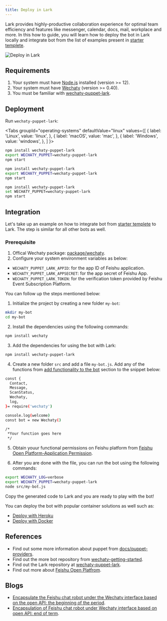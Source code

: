 ```yaml
---
title: Deploy in Lark
---
```


Lark provides highly-productive collaboration experience for optimal team efficiency and features like messenger, calendar, docs, mail, workplace and more. In this how to guide, you will learn how to deploy the bot in Lark locally and integrate bot from the list of examples present in [starter templete](https://github.com/wechaty/wechaty-getting-started).

![Deploy in Lark](../../static/img/docs/howto/IM_platform/deploy-lark.webp)

## Requirements

1. Your system must have [Node.js](https://nodejs.org/en/download/package-manager/) installed (version >= 12).
2. Your system must have [Wechaty](https://github.com/wechaty/wechaty) (version >= 0.40).
3. You must be familiar with [wechaty-puppet-lark](https://www.npmjs.com/package/wechaty-puppet-lark).

## Deployment

Run `wechaty-puppet-lark`:

<!-- MDX import -->

<Tabs
  groupId="operating-systems"
  defaultValue="linux"
  values={[
    { label: 'Linux',   value: 'linux', },
    { label: 'macOS',   value: 'mac', },
    { label: 'Windows', value: 'windows', },
  ]
}>

<TabItem value="linux">

```sh
npm install wechaty-puppet-lark
export WECHATY_PUPPET=wechaty-puppet-lark
npm start
```

</TabItem>
<TabItem value="mac">

```sh
npm install wechaty-puppet-lark
export WECHATY_PUPPET=wechaty-puppet-lark
npm start
```

</TabItem>
<TabItem value="windows">

```sh
npm install wechaty-puppet-lark
set WECHATY_PUPPET=wechaty-puppet-lark
npm start
```

</TabItem>
</Tabs>

## Integration

Let's take up an example on how to integrate bot from [starter templete](https://github.com/wechaty/wechaty-getting-started) to Lark. The step is similar for all other bots as well.

### Prerequisite

1. Offical Wechaty package: [package/wechaty](https://www.npmjs.com/package/wechaty).
2. Configure your system environment variables as below:

* `WECHATY_PUPPET_LARK_APPID`: for the app ID of Feishu application.
* `WECHATY_PUPPET_LARK_APPSECRET`: for the app secret of Feishu App.
* `WECHATY_PUPPET_LARK_TOKEN`: for the verification token provided by Feishu Event Subscription Platform.

You can follow up the steps mentioned below:

1. Initialize the project by creating a new folder `my-bot`:

```bash
mkdir my-bot
cd my-bot
```

2. Install the dependencies using the following commands:

```bash
npm install wechaty
```

3. Add the dependencies for using the bot with Lark:

```bash
npm install wechaty-puppet-lark
```

4. Create a new folder `src` and add a file `my-bot.js`. Add any of the functions from <a href="#"> add functionality to the bot</a> section to the snippet below:

```bash
const {
  Contact,
  Message,
  ScanStatus,
  Wechaty,
  log,
}= require('wechaty')

console.log(welcome)
const bot = new Wechaty()

/*
 *Your function goes here
 */
```

5. Obtain youur functional permissions on Feishu platform from [Feishu Open Platform-Application Permission](https://open.feishu.cn/document/ukTMukTMukTM/uQjN3QjL0YzN04CN2cDN).

6. After you are done with the file, you can run the bot using the following commands:

```bash
export WECHATY_LOG=verbose
export WECHATY_PUPPET=wechaty-puppet-lark
node src/my-bot.js
```

Copy the generated code to Lark and you are ready to play with the bot!

You can deploy the bot with popular container solutions as well such as:

* [Deploy with Heroku](#a)
* [Deploy with Docker](#b)

## References

* Find out some more information about puppet from [docs/puppet-providers](https://wechaty.js.org/docs/puppet-providers/).
* Find out the more bot repository from [wechaty-getting-started](https://github.com/wechaty/wechaty-getting-started).
* Find out the Lark repository at [wechaty-puppet-lark](https://github.com/wechaty/wechaty-puppet-lark).
* Find out more about [Feishu Open Platfrom](https://open.feishu.cn/document/ukTMukTMukTM/uUTNz4SN1MjL1UzM).

## Blogs

* [Encapsulate the Feishu chat robot under the Wechaty interface based on the open API: the beginning of the period](https://wechaty.js.org/2020/07/29/wechaty-puppet-lark-plan-blog/).
* [Encapsulation of Feishu chat robot under Wechaty interface based on open API: end of term](https://wechaty.js.org/2020/09/30/wechaty-puppet-lark-final-blog/).
